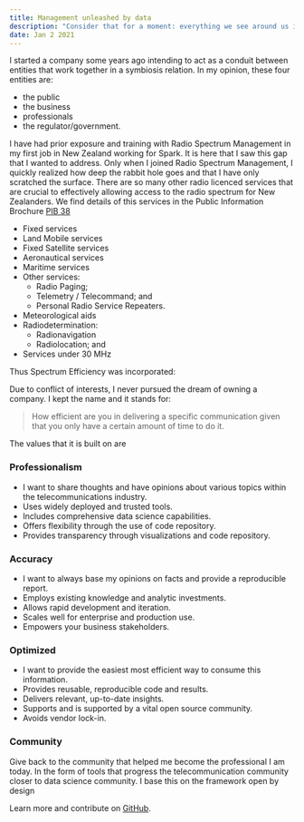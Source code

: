 ```yaml
---
title: Management unleashed by data
description: "Consider that for a moment: everything we see around us is assumed to have had a cause and is contingent upon."
date: Jan 2 2021
---
```


I started a company some years ago intending to act as a conduit between entities that work together in a symbiosis relation. In my opinion, these four entities are:

* the public
* the business
* professionals
* the regulator/government.


I have had prior exposure and training with Radio Spectrum Management in my first job in New Zealand working for Spark. It is here that I saw this gap that I wanted to address. Only when I joined Radio Spectrum Management, I quickly realized how deep the rabbit hole goes and that I have only scratched the surface. There are so many other radio licenced services that are crucial to effectively allowing access to the radio spectrum for New Zealanders. We find details of this services in the Public Information Brochure [PIB 38](https://www.rsm.govt.nz/assets/Uploads/documents/pibs/3eadde74f8/radio-licence-certification-rules-pib-38.pdf)
- Fixed services
- Land Mobile services
- Fixed Satellite services
- Aeronautical services
- Maritime services
- Other services:
    - Radio Paging;
    - Telemetry / Telecommand; and
    - Personal Radio Service Repeaters.
- Meteorological aids
- Radiodetermination:
    - Radionavigation
    - Radiolocation; and
- Services under 30 MHz


Thus Spectrum Efficiency was incorporated:

Due to conflict of interests, I never pursued the dream of owning a company. I kept the name and it stands for:

> How efficient are you in delivering a specific communication given that you only have a certain amount of time to do it.

The values that it is built on are 

### Professionalism 

* I want to share thoughts and have opinions about various topics within the telecommunications industry.
* Uses widely deployed and trusted tools.
* Includes comprehensive data science capabilities.
* Offers flexibility through the use of code repository.
* Provides transparency through visualizations and code repository.

### Accuracy 

* I want to always base my opinions on facts and provide a reproducible report. 
* Employs existing knowledge and analytic investments.
* Allows rapid development and iteration.
* Scales well for enterprise and production use.
* Empowers your business stakeholders.

### Optimized

* I want to provide the easiest most efficient way to consume this information. 
* Provides reusable, reproducible code and results.
* Delivers relevant, up-to-date insights.
* Supports and is supported by a vital open source community.
* Avoids vendor lock-in.

### Community

Give back to the community that helped me become the professional I am today. In the form of tools that progress the telecommunication community closer to data science community. I base this on the framework open by design


Learn more and contribute on [GitHub](https://github.com/StoianAndrei/spectrumefficiency).


